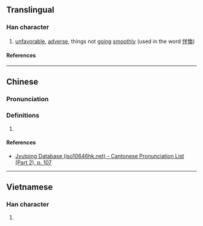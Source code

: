 {{character info/new}}
==Translingual==

===Han character===
{{Han char|rn=61|rad=心|as=05|sn=8|four=99050|canj=PFQ|ids=⿰忄半}}

# [[unfavorable]], [[adverse]], things not [[going]] [[smoothly]] (used in the word [[怑愌]])

====References====
{{Han ref|kx=0380.070|dkj=10438|dj=0708.070|hdz=42287.020|uh=6011}}

----

==Chinese==
{{zh-forms}}

===Pronunciation===
{{zh-pron
|m=bàn
|c=bun6
|cat=
}}

===Definitions===
{{zh-hanzi}}

# {{rfdef|zh}}

====References====
* [http://www.iso10646hk.net/jp/document/download.jsp Jyutping Database (iso10646hk.net) - Cantonese Pronunciation List (Part 2), p. 107]

----

==Vietnamese==

===Han character===
{{vi-readings|rs=心05|reading=bẳn}}

# {{defn|lang=vi|sort=心05}}